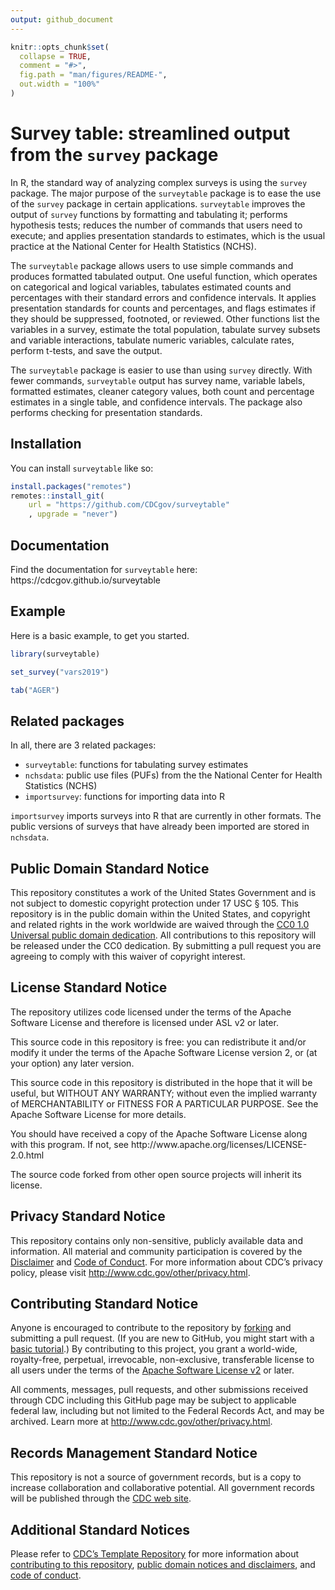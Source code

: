 ```yaml
---
output: github_document
---
```


<!-- README.md is generated from README.Rmd. Please edit that file -->

```r
knitr::opts_chunk$set(
  collapse = TRUE,
  comment = "#>",
  fig.path = "man/figures/README-",
  out.width = "100%"
)
```

# Survey table: streamlined output from the `survey` package

<!-- badges: start -->
<!-- badges: end -->

In R, the standard way of analyzing complex surveys is using the `survey` package. The major purpose of the `surveytable` package is to ease the use of the `survey` package in certain applications. `surveytable` improves the output of `survey` functions by formatting and tabulating it; performs hypothesis tests; reduces the number of commands that users need to execute; and applies presentation standards to estimates, which is the usual practice at the National Center for Health Statistics (NCHS). 

The `surveytable` package allows users to use simple commands and produces formatted tabulated output. One useful function, which operates on categorical and logical variables, tabulates estimated counts and percentages with their standard errors and confidence intervals. It applies presentation standards for counts and percentages, and flags estimates if they should be suppressed, footnoted, or reviewed. Other functions list the variables in a survey, estimate the total population, tabulate survey subsets and variable interactions, tabulate numeric variables, calculate rates, perform t-tests, and save the output. 

The `surveytable` package is easier to use than using `survey` directly. With fewer commands, `surveytable` output has survey name, variable labels, formatted estimates, cleaner category values, both count and percentage estimates in a single table, and confidence intervals. The package also performs checking for presentation standards. 

## Installation

You can install `surveytable` like so:

``` r
install.packages("remotes")
remotes::install_git(
	url = "https://github.com/CDCgov/surveytable"
	, upgrade = "never")

```

## Documentation

Find the documentation for `surveytable` here: https://cdcgov.github.io/surveytable


## Example

Here is a basic example, to get you started. 

```r
library(surveytable)
```

```r
set_survey("vars2019")
```

```r
tab("AGER")
```

## Related packages

In all, there are 3 related packages:

* `surveytable`: functions for tabulating survey estimates
* `nchsdata`: public use files (PUFs) from the the National Center for Health Statistics (NCHS)
* `importsurvey`: functions for importing data into R

`importsurvey` imports surveys into R that are currently in other formats. The public versions of surveys that have already been imported are stored in `nchsdata`. 

<!-- CDC standard text -->
## Public Domain Standard Notice
This repository constitutes a work of the United States Government and is not
subject to domestic copyright protection under 17 USC § 105. This repository is in
the public domain within the United States, and copyright and related rights in
the work worldwide are waived through the [CC0 1.0 Universal public domain dedication](https://creativecommons.org/publicdomain/zero/1.0/).
All contributions to this repository will be released under the CC0 dedication. By
submitting a pull request you are agreeing to comply with this waiver of
copyright interest.

## License Standard Notice
The repository utilizes code licensed under the terms of the Apache Software
License and therefore is licensed under ASL v2 or later.

This source code in this repository is free: you can redistribute it and/or modify it under
the terms of the Apache Software License version 2, or (at your option) any
later version.

This source code in this repository is distributed in the hope that it will be useful, but WITHOUT ANY
WARRANTY; without even the implied warranty of MERCHANTABILITY or FITNESS FOR A
PARTICULAR PURPOSE. See the Apache Software License for more details.

You should have received a copy of the Apache Software License along with this
program. If not, see http://www.apache.org/licenses/LICENSE-2.0.html

The source code forked from other open source projects will inherit its license.

## Privacy Standard Notice
This repository contains only non-sensitive, publicly available data and
information. All material and community participation is covered by the
[Disclaimer](https://github.com/CDCgov/template/blob/master/DISCLAIMER.md)
and [Code of Conduct](https://github.com/CDCgov/template/blob/master/code-of-conduct.md).
For more information about CDC's privacy policy, please visit [http://www.cdc.gov/other/privacy.html](https://www.cdc.gov/other/privacy.html).

## Contributing Standard Notice
Anyone is encouraged to contribute to the repository by [forking](https://help.github.com/articles/fork-a-repo)
and submitting a pull request. (If you are new to GitHub, you might start with a
[basic tutorial](https://help.github.com/articles/set-up-git).) By contributing
to this project, you grant a world-wide, royalty-free, perpetual, irrevocable,
non-exclusive, transferable license to all users under the terms of the
[Apache Software License v2](http://www.apache.org/licenses/LICENSE-2.0.html) or
later.

All comments, messages, pull requests, and other submissions received through
CDC including this GitHub page may be subject to applicable federal law, including but not limited to the Federal Records Act, and may be archived. Learn more at [http://www.cdc.gov/other/privacy.html](http://www.cdc.gov/other/privacy.html).

## Records Management Standard Notice
This repository is not a source of government records, but is a copy to increase
collaboration and collaborative potential. All government records will be
published through the [CDC web site](http://www.cdc.gov).

## Additional Standard Notices
Please refer to [CDC's Template Repository](https://github.com/CDCgov/template)
for more information about [contributing to this repository](https://github.com/CDCgov/template/blob/master/CONTRIBUTING.md),
[public domain notices and disclaimers](https://github.com/CDCgov/template/blob/master/DISCLAIMER.md),
and [code of conduct](https://github.com/CDCgov/template/blob/master/code-of-conduct.md).
